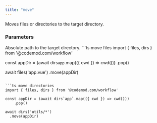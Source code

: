 ```yaml
---
title: "move"
---
```


<ResponseField name="move(target)" />
Moves files or directories to the target directory.

### Parameters

<ParamField path="target" type="string">
Absolute path to the target directory.
</ParamField>

<RequestExample>
```ts move files
import { files, dirs } from '@codemod.com/workflow'

const appDir = (await dirs`app`.map(({ cwd }) => cwd()))
    .pop()

await files('app.vue')
  .move(appDir)
```

```ts move directories
import { files, dirs } from '@codemod.com/workflow'

const appDir = (await dirs`app`.map(({ cwd }) => cwd()))
    .pop()

await dirs('utils/*')
  .move(appDir)
```
</RequestExample>
